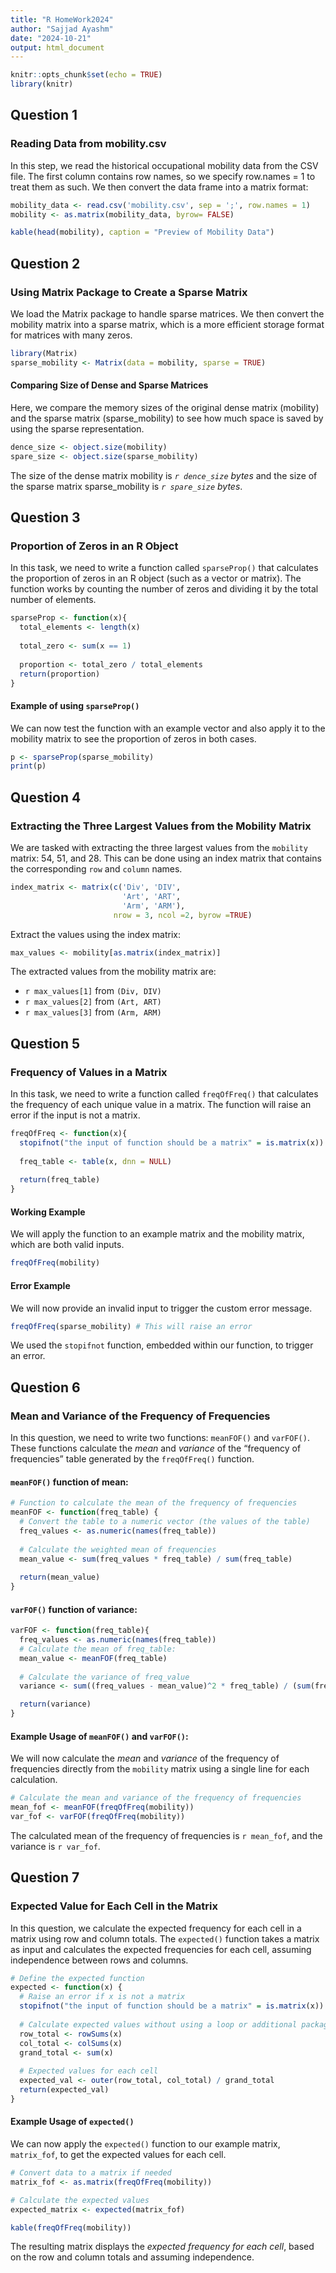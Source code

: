 ```yaml
---
title: "R HomeWork2024"
author: "Sajjad Ayashm"
date: "2024-10-21"
output: html_document
---
```


```r
knitr::opts_chunk$set(echo = TRUE)
library(knitr)
```

## Question 1
### Reading Data from mobility.csv

In this step, we read the historical occupational mobility data from the CSV file. The first column contains row names, so we specify row.names = 1 to treat them as such. We then convert the data frame into a matrix format:

```r
mobility_data <- read.csv('mobility.csv', sep = ';', row.names = 1)
mobility <- as.matrix(mobility_data, byrow= FALSE)

kable(head(mobility), caption = "Preview of Mobility Data")
```
## Question 2 
### Using Matrix Package to Create a Sparse Matrix


We load the Matrix package to handle sparse matrices. We then convert the mobility matrix into a sparse matrix, which is a more efficient storage format for matrices with many zeros.

```r

library(Matrix)
sparse_mobility <- Matrix(data = mobility, sparse = TRUE)

```


#### Comparing Size of Dense and Sparse Matrices
Here, we compare the memory sizes of the original dense matrix (mobility) and the sparse matrix (sparse_mobility) to see how much space is saved by using the sparse representation.

```r
dence_size <- object.size(mobility)
spare_size <- object.size(sparse_mobility)
```

The size of the dense matrix mobility is *`r dence_size` bytes* and the size of the sparse matrix sparse_mobility is *`r spare_size` bytes*.

## Question 3
### Proportion of Zeros in an R Object

In this task, we need to write a function called `sparseProp()` that calculates the proportion of zeros in an R object (such as a vector or matrix). The function works by counting the number of zeros and dividing it by the total number of elements.


``` r
sparseProp <- function(x){
  total_elements <- length(x)
  
  total_zero <- sum(x == 1)
  
  proportion <- total_zero / total_elements
  return(proportion)
}
```

#### Example of using `sparseProp()`


We can now test the function with an example vector and also apply it to the mobility matrix to see the proportion of zeros in both cases.

``` r
p <- sparseProp(sparse_mobility)
print(p)
```


## Question 4
### Extracting the Three Largest Values from the Mobility Matrix

We are tasked with extracting the three largest values from the `mobility` matrix: 54, 51, and 28. This can be done using an index matrix that contains the corresponding `row` and `column` names.

```r
index_matrix <- matrix(c('Div', 'DIV',
                         'Art', 'ART',
                         'Arm', 'ARM'),
                       nrow = 3, ncol =2, byrow =TRUE)
```

Extract the values using the index matrix:

```r
max_values <- mobility[as.matrix(index_matrix)]
```

The extracted values from the mobility matrix are:

- `r max_values[1]` from `(Div, DIV)`
- `r max_values[2]` from `(Art, ART)`
- `r max_values[3]` from `(Arm, ARM)`


## Question 5
### Frequency of Values in a Matrix

In this task, we need to write a function called `freqOfFreq()` that calculates the frequency of each unique value in a matrix. The function will raise an error if the input is not a matrix.

```r
freqOfFreq <- function(x){
  stopifnot("the input of function should be a matrix" = is.matrix(x))
  
  freq_table <- table(x, dnn = NULL)
  
  return(freq_table)
}
```
#### Working Example
We will apply the function to an example matrix and the mobility matrix, which are both valid inputs.

```r
freqOfFreq(mobility)
```
#### Error Example
We will now provide an invalid input to trigger the custom error message.
```r
freqOfFreq(sparse_mobility) # This will raise an error
```

We used the `stopifnot` function, embedded within our function, to trigger an error.

## Question 6
### Mean and Variance of the Frequency of Frequencies

In this question, we need to write two functions: `meanFOF()` and `varFOF()`. These functions calculate the *mean* and *variance* of the "frequency of frequencies" table generated by the `freqOfFreq()` function.

#### `meanFOF()` function of mean:
```r
# Function to calculate the mean of the frequency of frequencies
meanFOF <- function(freq_table) {
  # Convert the table to a numeric vector (the values of the table)
  freq_values <- as.numeric(names(freq_table))
  
  # Calculate the weighted mean of frequencies
  mean_value <- sum(freq_values * freq_table) / sum(freq_table)
  
  return(mean_value)
}
```

#### `varFOF()` function of variance:
```r
varFOF <- function(freq_table){
  freq_values <- as.numeric(names(freq_table))
  # Calculate the mean of freq_table:
  mean_value <- meanFOF(freq_table)
  
  # Calculate the variance of freq_value
  variance <- sum((freq_values - mean_value)^2 * freq_table) / (sum(freq_table)-1)

  return(variance)
}
```
#### Example Usage of `meanFOF()` and `varFOF()`:
We will now calculate the *mean* and *variance* of the frequency of frequencies directly from the `mobility` matrix using a single line for each calculation.

```r
# Calculate the mean and variance of the frequency of frequencies
mean_fof <- meanFOF(freqOfFreq(mobility))
var_fof <- varFOF(freqOfFreq(mobility))
```
The calculated mean of the frequency of frequencies is `r mean_fof`, and the variance is `r var_fof`.

## Question 7
### Expected Value for Each Cell in the Matrix

In this question, we calculate the expected frequency for each cell in a matrix using row and column totals. The `expected()` function takes a matrix as input and calculates the expected frequencies for each cell, assuming independence between rows and columns.

```r
# Define the expected function
expected <- function(x) {
  # Raise an error if x is not a matrix
  stopifnot("the input of function should be a matrix" = is.matrix(x))
  
  # Calculate expected values without using a loop or additional packages
  row_total <- rowSums(x)
  col_total <- colSums(x)
  grand_total <- sum(x)
  
  # Expected values for each cell
  expected_val <- outer(row_total, col_total) / grand_total
  return(expected_val)
}
```

#### Example Usage of `expected()`
We can now apply the `expected()` function to our example matrix, `matrix_fof`, to get the expected values for each cell.

```r
# Convert data to a matrix if needed
matrix_fof <- as.matrix(freqOfFreq(mobility))

# Calculate the expected values
expected_matrix <- expected(matrix_fof)
```
```r
kable(freqOfFreq(mobility))
```
The resulting matrix displays the *expected frequency for each cell*, based on the row and column totals and assuming independence.
